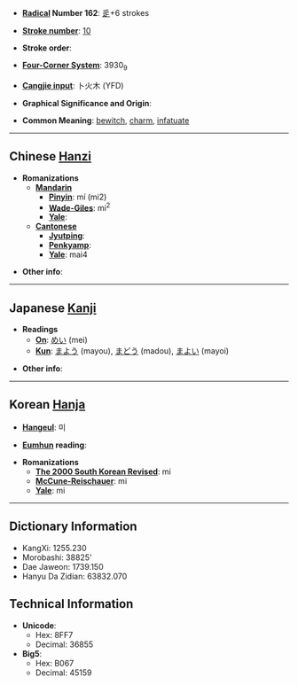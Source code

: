 * '''[[Wiktionary:Chinese radical index| Radical]] Number 162''': [[Wiktionary:Chinese radical index 辵|辵]]+6 strokes

* '''[[Wiktionary:Chinese total strokes index|Stroke number]]''': [[Wiktionary:Chinese total strokes index 10|10]]

* '''Stroke order''': 

* '''[[Wiktionary:Chinese four corner index|Four-Corner System]]''': 3930<sub>9</sub>

* '''[[Wiktionary:Chinese Cangjie index|Cangjie input]]''': 卜火木 (YFD)

* '''Graphical Significance and Origin''': 

* '''Common Meaning''': [[bewitch]], [[charm]], [[infatuate]]

----

== Chinese [[Hanzi]] ==

* '''Romanizations'''
** '''[[Mandarin]]'''
*** '''[[Pinyin]]''': mí (mi2)
*** '''[[Wade-Giles]]''': mi<sup>2</sup>
*** '''[[Yale]]''': 
** '''[[Cantonese]]'''
*** '''[[Jyutping]]''':
*** '''[[Penkyamp]]''': 
*** '''[[Yale]]''': mai4

* '''Other info''': 

----

== Japanese [[Kanji]] ==

* '''Readings'''
** '''[[On]]''': [[めい]] (mei)
** '''[[Kun]]''': [[まよう]] (mayou), [[まどう]] (madou), [[まよい]] (mayoi)

* '''Other info''':  

----

== Korean [[Hanja]] ==

* '''[[Hangeul]]''': 미

* '''[[Eumhun]] reading''': 

* '''Romanizations'''
** '''[[The 2000 South Korean Revised Romanization|The 2000 South Korean Revised]]''': mi
** '''[[McCune-Reischauer]]''': mi
** '''[[Yale]]''': mi

----

== Dictionary Information ==

* KangXi: 1255.230
* Morobashi: 38825'
* Dae Jaweon: 1739.150
* Hanyu Da Zidian: 63832.070

== Technical Information ==

* '''Unicode''':
** Hex: 8FF7
** Decimal: 36855
* '''Big5''':
** Hex: B067
** Decimal: 45159